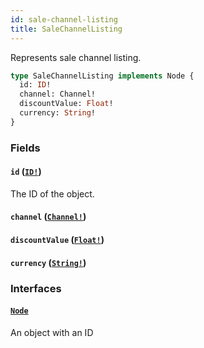 ```yaml
---
id: sale-channel-listing
title: SaleChannelListing
---
```


Represents sale channel listing.

```graphql
type SaleChannelListing implements Node {
  id: ID!
  channel: Channel!
  discountValue: Float!
  currency: String!
}
```

### Fields

#### `id` ([`ID!`](../../../developer/api-reference/scalars/id))

The ID of the object.

#### `channel` ([`Channel!`](../../../developer/api-reference/objects/channel))

#### `discountValue` ([`Float!`](../../../developer/api-reference/scalars/float))

#### `currency` ([`String!`](../../../developer/api-reference/scalars/string))

### Interfaces

#### [`Node`](../../../developer/api-reference/interfaces/node)

An object with an ID
